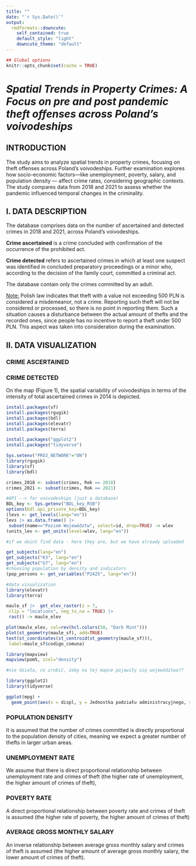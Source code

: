 ```yaml
---
title: ""
date: "`r Sys.Date()`"
output:
  rmdformats::downcute:
    self_contained: true
    default_style: "light"
    downcute_theme: "default"
---
```


```r
## Global options
knitr::opts_chunk$set(cache = TRUE)
```


# *Spatial Trends in Property Crimes: A Focus on pre and post pandemic theft offenses across Poland's voivodeships*

## INTRODUCTION

The study aims to analyze spatial trends in property crimes, focusing on theft offenses across Poland's voivodeships. Further examination explores how socio-economic factors---like unemployment, poverty, salary, and population density --- affect crime rates, considering geographic contexts. The study compares data from 2018 and 2021 to assess whether the pandemic influenced temporal changes in the criminality.

## I. DATA DESCRIPTION

The database comprises data on the number of ascertained and detected crimes in 2018 and 2021, across Poland's voivodeships.

**Crime ascertained** is a crime concluded with confirmation of the occurrence of the prohibited act.

**Crime detected** refers to ascertained crimes in which at least one suspect was identified in concluded preparatory proceedings or a minor who, according to the decision of the family court, committed a criminal act.

The database contain only the crimes committed by an adult.

[Note:]{.underline} Polish law indicates that theft with a value not exceeding 500 PLN is considered a misdemeanor, not a crime. Reporting such theft will not be considered or processed, so there is no point in reporting them. Such a situation causes a disturbance between the actual amount of thefts and the recorded ones, since people has no incentive to report a theft under 500 PLN. This aspect was taken into consideration during the examination.

## II. DATA VISUALIZATION

### CRIME ASCERTAINED 

### CRIME DETECTED

On the map (Figure 1), the spatial variability of voivodeships in terms of the intensity of total ascertained crimes in 2014 is depicted.

```r
install.packages(sf)
install.packages(rgugik)
install.packages(bdl)
install.packages(elevatr)
install.packages(terra)

install.packages("ggplot2")
install.packages("tidyverse")

```

```r
Sys.setenv("PROJ_NETWORK"="ON")
library(rgugik)
library(sf)
library(bdl)
```

```r
crimes_2018 <- subset(crimes, Rok == 2018)
crimes_2021 <- subset(crimes, Rok == 2021)
```


```r
#API --> for voivodeships (just a database)
BDL_key <- Sys.getenv("BDL_key_RSB")
options(bdl.api_private_key=BDL_key)
(levs <- get_levels(lang="en"))
levs |> as.data.frame() |>
 subset(name=="Poziom Województw", select=id, drop=TRUE) -> wlev 
(units_lev <- get_units(level=wlev, lang="en"))

```

```r
#if we doint find data - here they are, but we have already uploaded

get_subjects(lang="en")
get_subjects("K3", lang="en")
get_subjects("G7", lang="en")
#choosing population by density and indicators
(pop_persons <- get_variables("P2425", lang="en"))
```


```r
#data visualization
library(elevatr)
library(terra)
```


```r
maule_sf |>  get_elev_raster(z = 7,
 clip = "locations", neg_to_na = TRUE) |> 
 rast() -> maule_elev
```

```r
plot(maule_elev, col=rev(hcl.colors(50, "Dark Mint")))
plot(st_geometry(maule_sf), add=TRUE)
text(st_coordinates(st_centroid(st_geometry(maule_sf))),
 label=maule_sf$codigo_comuna)
```

```r
library(mapview)
mapview(pom5, zcol="density")

#nie działa, co zrobić, żeby na tej mapce pojawiły się województwa??
```



```r
library(ggplot2)
library(tidyverse)

```



```r
ggplot(mpg) +
  geom_point(aes(x = displ, y = Jednostka podziału administracyjnego, size = Przestępstwa stwierdzone), color = "blue")
```



### POPULATION DENSITY 

It is assumed that the number of crimes committed is directly proportional to the population density of cities, meaning we expect a greater number of thefts in larger urban areas.

### UNEMPLOYMENT RATE

We assume that there is direct proportional relationship between unemployment rate and crimes of theft (the higher rate of unemployment, the higher amount of crimes of theft),

### POVERTY RATE

A direct proportional relationship between poverty rate and crimes of theft is assumed (the higher rate of poverty, the higher amount of crimes of theft)

### AVERAGE GROSS MONTHLY SALARY 

An inverse relationship between average gross monthly salary and crimes of theft is assumed (the higher amount of average gross monthly salary, the lower amount of crimes of theft).
